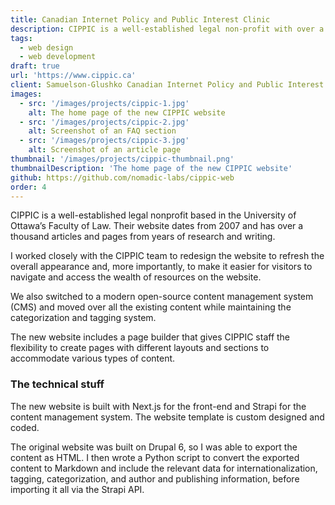 ```yaml
---
title: Canadian Internet Policy and Public Interest Clinic
description: CIPPIC is a well-established legal non-profit with over a decade of articles and research on their website. We moved all their existing content to a new website with a refeshed design, intuitive navigation, and a better backend editing experience for the CIPPIC team.
tags:
  - web design
  - web development
draft: true
url: 'https://www.cippic.ca'
client: Samuelson-Glushko Canadian Internet Policy and Public Interest Clinic (CIPPIC)
images: 
  - src: '/images/projects/cippic-1.jpg'
    alt: The home page of the new CIPPIC website
  - src: '/images/projects/cippic-2.jpg'
    alt: Screenshot of an FAQ section
  - src: '/images/projects/cippic-3.jpg'
    alt: Screenshot of an article page
thumbnail: '/images/projects/cippic-thumbnail.png'
thumbnailDescription: 'The home page of the new CIPPIC website'
github: https://github.com/nomadic-labs/cippic-web
order: 4
---
```


CIPPIC is a well-established legal nonprofit based in the University of Ottawa’s Faculty of Law. Their website dates from 2007 and has over a thousand articles and pages from years of research and writing. 

I worked closely with the CIPPIC team to redesign the website to refresh the overall appearance and, more importantly, to make it easier for visitors to navigate and access the wealth of resources on the website. 

We also switched to a modern open-source content management system (CMS) and moved over all the existing content while maintaining the categorization and tagging system. 

The new website includes a page builder that gives CIPPIC staff the flexibility to create pages with different layouts and sections to accommodate various types of content.

### The technical stuff

The new website is built with Next.js for the front-end and Strapi for the content management system. The website template is custom designed and coded. 

The original website was built on Drupal 6, so I was able to export the content as HTML. I then wrote a Python script to convert the exported content to Markdown and include the relevant data for internationalization, tagging, categorization, and author and publishing information, before importing it all via the Strapi API.  